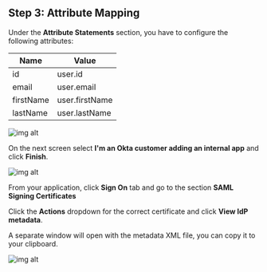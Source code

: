 ## Step 3: Attribute Mapping

Under the **Attribute Statements** section, you have to configure the following attributes:

| Name      | Value          |
| --------- | -------------- |
| id        | user.id        |
| email     | user.email     |
| firstName | user.firstName |
| lastName  | user.lastName  |

![img alt](https://boxyhq.com/assets/images/5-0201a81d19e70ab58c5b12fdda48c299.png)

On the next screen select **I'm an Okta customer adding an internal app** and click **Finish**.

![img alt](https://boxyhq.com/assets/images/6-ca9567781ed00a5c3d074f51d66bbf34.png)

From your application, click **Sign On** tab and go to the section **SAML Signing Certificates**

Click the **Actions** dropdown for the correct certificate and click **View IdP metadata**.

A separate window will open with the metadata XML file, you can copy it to your clipboard.

![img alt](https://boxyhq.com/assets/images/7-94eb6b928c13722fea2fb4cadef9e0fc.png)

<Footer />
